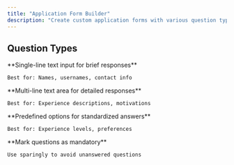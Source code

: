 ```yaml
---
title: "Application Form Builder"
description: "Create custom application forms with various question types to gather the information you need, all straight from your dashboard."
---
```


## Question Types

<CardGroup cols={2}>
  <Card title="Short Answer" icon="text">
    **Single-line text input for brief responses**

    Best for: Names, usernames, contact info
  </Card>
  <Card title="Long Answer" icon="align-left">
    **Multi-line text area for detailed responses**

    Best for: Experience descriptions, motivations
  </Card>
  <Card title="Multiple Choice" icon="list">
    **Predefined options for standardized answers**

    Best for: Experience levels, preferences
  </Card>
  <Card title="Required Fields" icon="asterisk">
    **Mark questions as mandatory**

    Use sparingly to avoid unanswered questions
  </Card>
</CardGroup>
